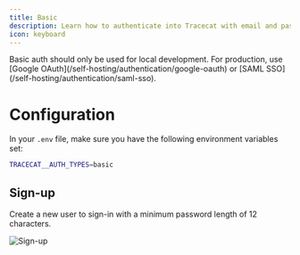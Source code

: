 ```yaml
---
title: Basic
description: Learn how to authenticate into Tracecat with email and password.
icon: keyboard
---
```


<Warning>
  Basic auth should only be used for local development.
  For production, use [Google OAuth](/self-hosting/authentication/google-oauth) or [SAML SSO](/self-hosting/authentication/saml-sso).
</Warning>

# Configuration

In your `.env` file, make sure you have the following environment variables set:

```bash
TRACECAT__AUTH_TYPES=basic
```

## Sign-up

Create a new user to sign-in with a minimum password length of 12 characters.

![Sign-up](/img/self-hosting/signup.png)
